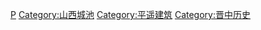 [[Category:中国世界遗产|P]]
[[Category:山西城池|Category:山西城池]]
[[Category:平遥建筑|Category:平遥建筑]]
[[Category:晋中历史|Category:晋中历史]]